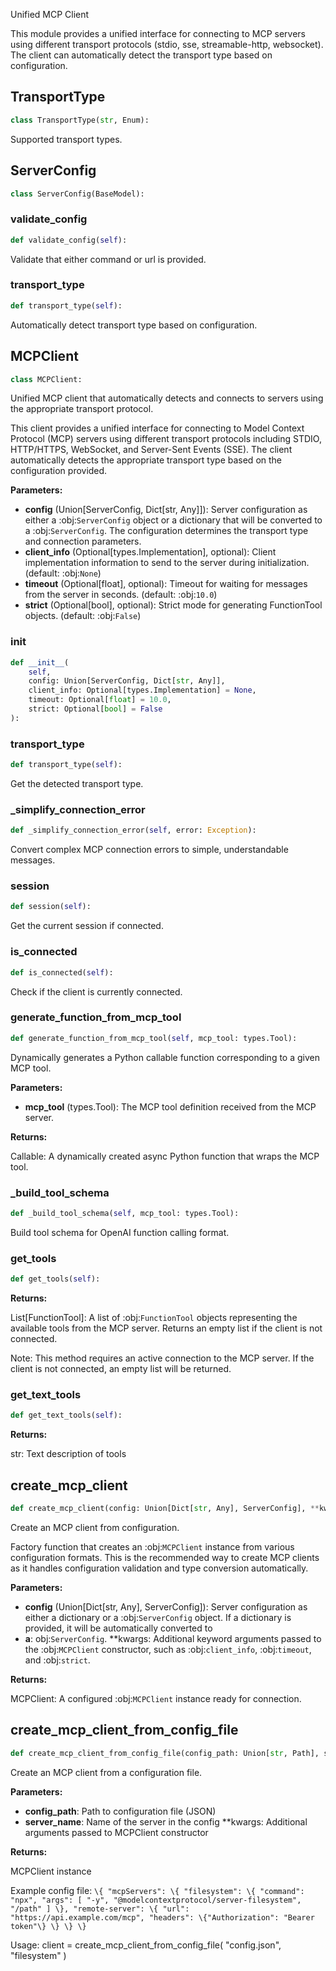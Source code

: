 <a id="camel.utils.mcp_client"></a>

Unified MCP Client

This module provides a unified interface for connecting to MCP servers
using different transport protocols (stdio, sse, streamable-http, websocket).
The client can automatically detect the transport type based on configuration.

<a id="camel.utils.mcp_client.TransportType"></a>

## TransportType

```python
class TransportType(str, Enum):
```

Supported transport types.

<a id="camel.utils.mcp_client.ServerConfig"></a>

## ServerConfig

```python
class ServerConfig(BaseModel):
```

<a id="camel.utils.mcp_client.ServerConfig.validate_config"></a>

### validate_config

```python
def validate_config(self):
```

Validate that either command or url is provided.

<a id="camel.utils.mcp_client.ServerConfig.transport_type"></a>

### transport_type

```python
def transport_type(self):
```

Automatically detect transport type based on configuration.

<a id="camel.utils.mcp_client.MCPClient"></a>

## MCPClient

```python
class MCPClient:
```

Unified MCP client that automatically detects and connects to servers
using the appropriate transport protocol.

This client provides a unified interface for connecting to Model Context
Protocol (MCP) servers using different transport protocols including STDIO,
HTTP/HTTPS, WebSocket, and Server-Sent Events (SSE). The client
automatically detects the appropriate transport type based on the
configuration provided.

**Parameters:**

- **config** (Union[ServerConfig, Dict[str, Any]]): Server configuration as either a :obj:`ServerConfig` object or a dictionary that will be converted to a :obj:`ServerConfig`. The configuration determines the transport type and connection parameters.
- **client_info** (Optional[types.Implementation], optional): Client implementation information to send to the server during initialization. (default: :obj:`None`)
- **timeout** (Optional[float], optional): Timeout for waiting for messages from the server in seconds. (default: :obj:`10.0`)
- **strict** (Optional[bool], optional): Strict mode for generating FunctionTool objects. (default: :obj:`False`)

<a id="camel.utils.mcp_client.MCPClient.__init__"></a>

### __init__

```python
def __init__(
    self,
    config: Union[ServerConfig, Dict[str, Any]],
    client_info: Optional[types.Implementation] = None,
    timeout: Optional[float] = 10.0,
    strict: Optional[bool] = False
):
```

<a id="camel.utils.mcp_client.MCPClient.transport_type"></a>

### transport_type

```python
def transport_type(self):
```

Get the detected transport type.

<a id="camel.utils.mcp_client.MCPClient._simplify_connection_error"></a>

### _simplify_connection_error

```python
def _simplify_connection_error(self, error: Exception):
```

Convert complex MCP connection errors to simple, understandable messages.

<a id="camel.utils.mcp_client.MCPClient.session"></a>

### session

```python
def session(self):
```

Get the current session if connected.

<a id="camel.utils.mcp_client.MCPClient.is_connected"></a>

### is_connected

```python
def is_connected(self):
```

Check if the client is currently connected.

<a id="camel.utils.mcp_client.MCPClient.generate_function_from_mcp_tool"></a>

### generate_function_from_mcp_tool

```python
def generate_function_from_mcp_tool(self, mcp_tool: types.Tool):
```

Dynamically generates a Python callable function corresponding to
a given MCP tool.

**Parameters:**

- **mcp_tool** (types.Tool): The MCP tool definition received from the MCP server.

**Returns:**

  Callable: A dynamically created async Python function that wraps
the MCP tool.

<a id="camel.utils.mcp_client.MCPClient._build_tool_schema"></a>

### _build_tool_schema

```python
def _build_tool_schema(self, mcp_tool: types.Tool):
```

Build tool schema for OpenAI function calling format.

<a id="camel.utils.mcp_client.MCPClient.get_tools"></a>

### get_tools

```python
def get_tools(self):
```

**Returns:**

  List[FunctionTool]: A list of :obj:`FunctionTool` objects
representing the available tools from the MCP server. Returns
an empty list if the client is not connected.

Note:
This method requires an active connection to the MCP server.
If the client is not connected, an empty list will be returned.

<a id="camel.utils.mcp_client.MCPClient.get_text_tools"></a>

### get_text_tools

```python
def get_text_tools(self):
```

**Returns:**

  str: Text description of tools

<a id="camel.utils.mcp_client.create_mcp_client"></a>

## create_mcp_client

```python
def create_mcp_client(config: Union[Dict[str, Any], ServerConfig], **kwargs: Any):
```

Create an MCP client from configuration.

Factory function that creates an :obj:`MCPClient` instance from various
configuration formats. This is the recommended way to create MCP clients
as it handles configuration validation and type conversion automatically.

**Parameters:**

- **config** (Union[Dict[str, Any], ServerConfig]): Server configuration as either a dictionary or a :obj:`ServerConfig` object. If a dictionary is provided, it will be automatically converted to
- **a**: obj:`ServerConfig`. **kwargs: Additional keyword arguments passed to the :obj:`MCPClient` constructor, such as :obj:`client_info`, :obj:`timeout`, and :obj:`strict`.

**Returns:**

  MCPClient: A configured :obj:`MCPClient` instance ready for connection.

<a id="camel.utils.mcp_client.create_mcp_client_from_config_file"></a>

## create_mcp_client_from_config_file

```python
def create_mcp_client_from_config_file(config_path: Union[str, Path], server_name: str, **kwargs: Any):
```

Create an MCP client from a configuration file.

**Parameters:**

- **config_path**: Path to configuration file (JSON)
- **server_name**: Name of the server in the config **kwargs: Additional arguments passed to MCPClient constructor

**Returns:**

  MCPClient instance

Example config file:
`\{
"mcpServers": \{
"filesystem": \{
"command": "npx",
"args": [
"-y",
"@modelcontextprotocol/server-filesystem",
"/path"
]
\},
"remote-server": \{
"url": "https://api.example.com/mcp",
"headers": \{"Authorization": "Bearer token"\}
\}
\}
\}`

Usage:
client = create_mcp_client_from_config_file(
"config.json", "filesystem"
)
